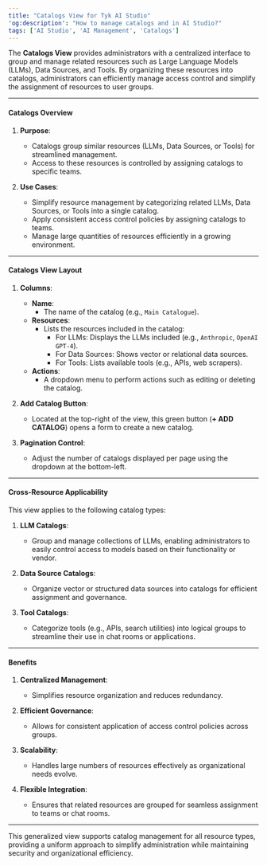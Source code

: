 ```yaml
---
title: "Catalogs View for Tyk AI Studio"
'og:description': "How to manage catalogs and in AI Studio?"
tags: ['AI Studio', 'AI Management', 'Catalogs']
---
```


The **Catalogs View** provides administrators with a centralized interface to group and manage related resources such as Large Language Models (LLMs), Data Sources, and Tools. By organizing these resources into catalogs, administrators can efficiently manage access control and simplify the assignment of resources to user groups.

---

#### **Catalogs Overview**

1. **Purpose**:
   - Catalogs group similar resources (LLMs, Data Sources, or Tools) for streamlined management.
   - Access to these resources is controlled by assigning catalogs to specific teams.

2. **Use Cases**:
   - Simplify resource management by categorizing related LLMs, Data Sources, or Tools into a single catalog.
   - Apply consistent access control policies by assigning catalogs to teams.
   - Manage large quantities of resources efficiently in a growing environment.

---

#### **Catalogs View Layout**

1. **Columns**:
   - **Name**:
     - The name of the catalog (e.g., `Main Catalogue`).
   - **Resources**:
     - Lists the resources included in the catalog:
       - For LLMs: Displays the LLMs included (e.g., `Anthropic`, `OpenAI GPT-4`).
       - For Data Sources: Shows vector or relational data sources.
       - For Tools: Lists available tools (e.g., APIs, web scrapers).
   - **Actions**:
     - A dropdown menu to perform actions such as editing or deleting the catalog.

2. **Add Catalog Button**:
   - Located at the top-right of the view, this green button (**+ ADD CATALOG**) opens a form to create a new catalog.

3. **Pagination Control**:
   - Adjust the number of catalogs displayed per page using the dropdown at the bottom-left.

---

#### **Cross-Resource Applicability**

This view applies to the following catalog types:

1. **LLM Catalogs**:
   - Group and manage collections of LLMs, enabling administrators to easily control access to models based on their functionality or vendor.

2. **Data Source Catalogs**:
   - Organize vector or structured data sources into catalogs for efficient assignment and governance.

3. **Tool Catalogs**:
   - Categorize tools (e.g., APIs, search utilities) into logical groups to streamline their use in chat rooms or applications.

---

#### **Benefits**

1. **Centralized Management**:
   - Simplifies resource organization and reduces redundancy.

2. **Efficient Governance**:
   - Allows for consistent application of access control policies across groups.

3. **Scalability**:
   - Handles large numbers of resources effectively as organizational needs evolve.

4. **Flexible Integration**:
   - Ensures that related resources are grouped for seamless assignment to teams or chat rooms.

---

This generalized view supports catalog management for all resource types, providing a uniform approach to simplify administration while maintaining security and organizational efficiency.
